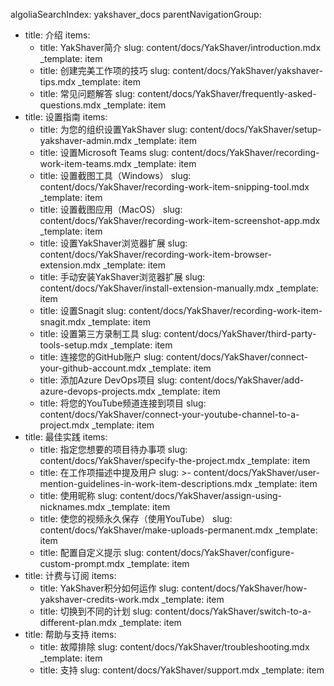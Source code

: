 algoliaSearchIndex: yakshaver_docs
parentNavigationGroup:
  - title: 介绍
    items:
      - title: YakShaver简介
        slug: content/docs/YakShaver/introduction.mdx
        _template: item
      - title: 创建完美工作项的技巧
        slug: content/docs/YakShaver/yakshaver-tips.mdx
        _template: item
      - title: 常见问题解答
        slug: content/docs/YakShaver/frequently-asked-questions.mdx
        _template: item
  - title: 设置指南
    items:
      - title: 为您的组织设置YakShaver
        slug: content/docs/YakShaver/setup-yakshaver-admin.mdx
        _template: item
      - title: 设置Microsoft Teams
        slug: content/docs/YakShaver/recording-work-item-teams.mdx
        _template: item
      - title: 设置截图工具（Windows）
        slug: content/docs/YakShaver/recording-work-item-snipping-tool.mdx
        _template: item
      - title: 设置截图应用（MacOS）
        slug: content/docs/YakShaver/recording-work-item-screenshot-app.mdx
        _template: item
      - title: 设置YakShaver浏览器扩展
        slug: content/docs/YakShaver/recording-work-item-browser-extension.mdx
        _template: item
      - title: 手动安装YakShaver浏览器扩展
        slug: content/docs/YakShaver/install-extension-manually.mdx
        _template: item
      - title: 设置Snagit
        slug: content/docs/YakShaver/recording-work-item-snagit.mdx
        _template: item
      - title: 设置第三方录制工具
        slug: content/docs/YakShaver/third-party-tools-setup.mdx
        _template: item
      - title: 连接您的GitHub账户
        slug: content/docs/YakShaver/connect-your-github-account.mdx
        _template: item
      - title: 添加Azure DevOps项目
        slug: content/docs/YakShaver/add-azure-devops-projects.mdx
        _template: item
      - title: 将您的YouTube频道连接到项目
        slug: content/docs/YakShaver/connect-your-youtube-channel-to-a-project.mdx
        _template: item
  - title: 最佳实践
    items:
      - title: 指定您想要的项目待办事项
        slug: content/docs/YakShaver/specify-the-project.mdx
        _template: item
      - title: 在工作项描述中提及用户
        slug: >-
          content/docs/YakShaver/user-mention-guidelines-in-work-item-descriptions.mdx
        _template: item
      - title: 使用昵称
        slug: content/docs/YakShaver/assign-using-nicknames.mdx
        _template: item
      - title: 使您的视频永久保存（使用YouTube）
        slug: content/docs/YakShaver/make-uploads-permanent.mdx
        _template: item
      - title: 配置自定义提示
        slug: content/docs/YakShaver/configure-custom-prompt.mdx
        _template: item
  - title: 计费与订阅
    items:
      - title: YakShaver积分如何运作
        slug: content/docs/YakShaver/how-yakshaver-credits-work.mdx
        _template: item
      - title: 切换到不同的计划
        slug: content/docs/YakShaver/switch-to-a-different-plan.mdx
        _template: item
  - title: 帮助与支持
    items:
      - title: 故障排除
        slug: content/docs/YakShaver/troubleshooting.mdx
        _template: item
      - title: 支持
        slug: content/docs/YakShaver/support.mdx
        _template: item